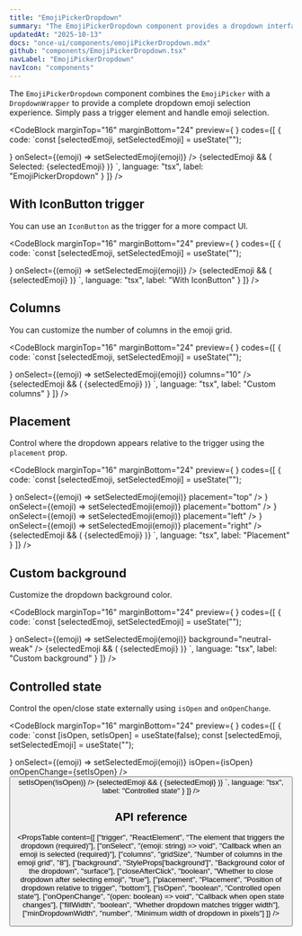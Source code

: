 ```yaml
---
title: "EmojiPickerDropdown"
summary: "The EmojiPickerDropdown component provides a dropdown interface for selecting emojis."
updatedAt: "2025-10-13"
docs: "once-ui/components/emojiPickerDropdown.mdx"
github: "components/EmojiPickerDropdown.tsx"
navLabel: "EmojiPickerDropdown"
navIcon: "components"
---
```


The `EmojiPickerDropdown` component combines the `EmojiPicker` with a `DropdownWrapper` to provide a complete dropdown emoji selection experience. Simply pass a trigger element and handle emoji selection.

<CodeBlock
  marginTop="16"
  marginBottom="24"
  preview={
    <BasicEmojiPickerDropdown />
  }
  codes={[
    {
      code:
`const [selectedEmoji, setSelectedEmoji] = useState("");

<Row gap="16" vertical="center">
  <EmojiPickerDropdown
    trigger={<Button label="Select Emoji" />}
    onSelect={(emoji) => setSelectedEmoji(emoji)}
  />
  {selectedEmoji && (
    <Text variant="heading-default-xl">
      Selected: {selectedEmoji}
    </Text>
  )}
</Row>`,
      language: "tsx",
      label: "EmojiPickerDropdown"
    }
  ]}
/>

## With IconButton trigger

You can use an `IconButton` as the trigger for a more compact UI.

<CodeBlock
  marginTop="16"
  marginBottom="24"
  preview={
    <IconButtonEmojiPickerDropdown />
  }
  codes={[
    {
      code:
`const [selectedEmoji, setSelectedEmoji] = useState("");

<Row gap="16" vertical="center">
  <EmojiPickerDropdown
    trigger={<IconButton icon="smiley" variant="secondary" />}
    onSelect={(emoji) => setSelectedEmoji(emoji)}
  />
  {selectedEmoji && (
    <Text variant="heading-default-xl">
      {selectedEmoji}
    </Text>
  )}
</Row>`,
      language: "tsx",
      label: "With IconButton"
    }
  ]}
/>

## Columns

You can customize the number of columns in the emoji grid.

<CodeBlock
  marginTop="16"
  marginBottom="24"
  preview={
    <CustomColumnsEmojiPickerDropdown />
  }
  codes={[
    {
      code:
`const [selectedEmoji, setSelectedEmoji] = useState("");

<Row gap="16" vertical="center">
  <EmojiPickerDropdown
    trigger={<Button label="Select Emoji (10 columns)" />}
    onSelect={(emoji) => setSelectedEmoji(emoji)}
    columns="10"
  />
  {selectedEmoji && (
    <Text variant="heading-default-xl">
      {selectedEmoji}
    </Text>
  )}
</Row>`,
      language: "tsx",
      label: "Custom columns"
    }
  ]}
/>

## Placement

Control where the dropdown appears relative to the trigger using the `placement` prop.

<CodeBlock
  marginTop="16"
  marginBottom="24"
  preview={
    <PlacementEmojiPickerDropdown />
  }
  codes={[
    {
      code:
`const [selectedEmoji, setSelectedEmoji] = useState("");

<Row gap="16" wrap vertical="center">
  <EmojiPickerDropdown
    trigger={<Button label="Top" />}
    onSelect={(emoji) => setSelectedEmoji(emoji)}
    placement="top"
  />
  <EmojiPickerDropdown
    trigger={<Button label="Bottom" />}
    onSelect={(emoji) => setSelectedEmoji(emoji)}
    placement="bottom"
  />
  <EmojiPickerDropdown
    trigger={<Button label="Left" />}
    onSelect={(emoji) => setSelectedEmoji(emoji)}
    placement="left"
  />
  <EmojiPickerDropdown
    trigger={<Button label="Right" />}
    onSelect={(emoji) => setSelectedEmoji(emoji)}
    placement="right"
  />
  {selectedEmoji && (
    <Text variant="heading-default-xl">
      {selectedEmoji}
    </Text>
  )}
</Row>`,
      language: "tsx",
      label: "Placement"
    }
  ]}
/>

## Custom background

Customize the dropdown background color.

<CodeBlock
  marginTop="16"
  marginBottom="24"
  preview={
    <CustomBackgroundEmojiPickerDropdown />
  }
  codes={[
    {
      code:
`const [selectedEmoji, setSelectedEmoji] = useState("");

<Row gap="16" vertical="center">
  <EmojiPickerDropdown
    trigger={<Button label="Custom Background" />}
    onSelect={(emoji) => setSelectedEmoji(emoji)}
    background="neutral-weak"
  />
  {selectedEmoji && (
    <Text variant="heading-default-xl">
      {selectedEmoji}
    </Text>
  )}
</Row>`,
      language: "tsx",
      label: "Custom background"
    }
  ]}
/>

## Controlled state

Control the open/close state externally using `isOpen` and `onOpenChange`.

<CodeBlock
  marginTop="16"
  marginBottom="24"
  preview={
    <ControlledEmojiPickerDropdown />
  }
  codes={[
    {
      code:
`const [isOpen, setIsOpen] = useState(false);
const [selectedEmoji, setSelectedEmoji] = useState("");

<Row gap="16" vertical="center">
  <EmojiPickerDropdown
    trigger={<Button label="Controlled Dropdown" />}
    onSelect={(emoji) => setSelectedEmoji(emoji)}
    isOpen={isOpen}
    onOpenChange={setIsOpen}
  />
  <Button 
    variant="secondary" 
    label={isOpen ? "Close" : "Open"} 
    onClick={() => setIsOpen(!isOpen)}
  />
  {selectedEmoji && (
    <Text variant="heading-default-xl">
      {selectedEmoji}
    </Text>
  )}
</Row>`,
      language: "tsx",
      label: "Controlled state"
    }
  ]}
/>

## API reference

<PropsTable
  content={[
    ["trigger", "ReactElement", "The element that triggers the dropdown (required)"],
    ["onSelect", "(emoji: string) => void", "Callback when an emoji is selected (required)"],
    ["columns", "gridSize", "Number of columns in the emoji grid", "8"],
    ["background", "StyleProps['background']", "Background color of the dropdown", "surface"],
    ["closeAfterClick", "boolean", "Whether to close dropdown after selecting emoji", "true"],
    ["placement", "Placement", "Position of dropdown relative to trigger", "bottom"],
    ["isOpen", "boolean", "Controlled open state"],
    ["onOpenChange", "(open: boolean) => void", "Callback when open state changes"],
    ["fillWidth", "boolean", "Whether dropdown matches trigger width"],
    ["minDropdownWidth", "number", "Minimum width of dropdown in pixels"]
  ]}
/>
